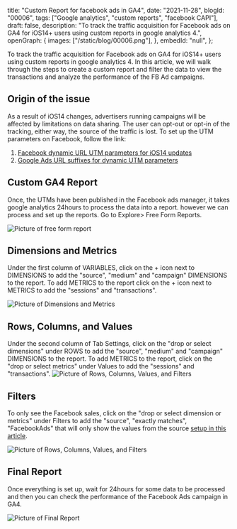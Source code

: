  title: "Custom Report for facebook ads in GA4",
 date: "2021-11-28",
 blogId: "00006",
 tags: ["Google analytics", "custom reports", "facebook CAPI"],
 draft: false,
 description:
  "To track the traffic acquisition for Facebook ads on GA4 for iOS14+ users using custom reports in google analytics 4.",
 openGraph: {
  images: ["/static/blog/00006.png"],
 },
 embedId: "null",
};

<BlogHeader metadata={metadata} />

To track the traffic acquisition for Facebook ads on GA4 for iOS14+ users using custom reports in google analytics 4. In this article, we will walk through the steps to create a custom report and filter the data to view the transactions and analyze the performance of the FB Ad campaigns.

## Origin of the issue

As a result of iOS14 changes, advertisers running campaigns will be affected by limitations on data sharing. The user can opt-out or opt-in of the tracking, either way, the source of the traffic is lost. To set up the UTM parameters on Facebook, follow the link:

1. [Facebook dynamic URL UTM parameters for iOS14 updates](/blog/facebook/facebook-dynamic-url-utm-parameters-for-ios14-updates)
2. [Google Ads URL suffixes for dynamic UTM parameters](/blog/google-ads/google-ads-url-suffixes-utm-for-dynamic-paramters)

## Custom GA4 Report

Once, the UTMs have been published in the Facebook ads manager, it takes google analytics 24hours to process the data into a report. however we can process and set up the reports. Go to Explore> Free Form Reports.

![Picture of free form report](/static/blog/00006_1.png)

## Dimensions and Metrics

Under the first column of VARIABLES, click on the + icon next to DIMENSIONS to add the "source", "medium" and "campaign" DIMENSIONS to the report. To add METRICS to the report click on the + icon next to METRICS to add the "sessions" and "transactions".

![Picture of Dimensions and Metrics](/static/blog/00006_2.png)

## Rows, Columns, and Values

Under the second column of Tab Settings, click on the "drop or select dimensions" under ROWS to add the "source", "medium" and "campaign" DIMENSIONS to the report. To add METRICS to the report, click on the "drop or select metrics" under Values to add the "sessions" and "transactions".
![Picture of Rows, Columns, Values, and Filters](/static/blog/00006_3.png)

## Filters

To only see the Facebook sales, click on the "drop or select dimension or metrics" under Filters to add the "source", "exactly matches", "FacebookAds" that will only show the values from the source [setup in this article](/blog/facebook/facebook-dynamic-url-utm-parameters-for-ios14-updates).

![Picture of Rows, Columns, Values, and Filters](/static/blog/00006_4.png)

## Final Report

Once everything is set up, wait for 24hours for some data to be processed and then you can check the performance of the Facebook Ads campaign in GA4.

![Picture of Final Report](/static/blog/00006_5.png)

<GiscusComments />
